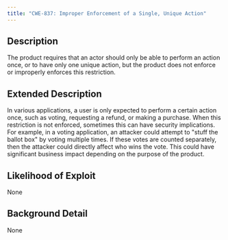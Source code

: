 ```yaml
---
title: "CWE-837: Improper Enforcement of a Single, Unique Action"
---
```


## Description
The product requires that an actor should only be able to perform an action once, or to have only one unique action, but the product does not enforce or improperly enforces this restriction.

## Extended Description
In various applications, a user is only expected to perform a certain action once, such as voting, requesting a refund, or making a purchase. When this restriction is not enforced, sometimes this can have security implications. For example, in a voting application, an attacker could attempt to "stuff the ballot box" by voting multiple times. If these votes are counted separately, then the attacker could directly affect who wins the vote. This could have significant business impact depending on the purpose of the product.

## Likelihood of Exploit
None

## Background Detail
None
        